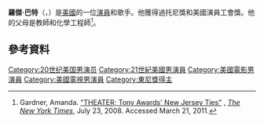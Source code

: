 {{Infobox person
| name          = Roger Bart
| image         =
| imagesize     =
| caption       =
| birth_name    =
| birth_date    = {{birth date and age|1962|09|29}}
| birth_place   = 美國[[諾沃克_(康乃狄克州)|諾沃克 (康乃狄克州)]]
| occupation    = 演員，歌手
| yearsactive   = 1987–現在
}}
'''羅傑·巴特'''（{{lang-en|Roger Bart}}，{{bd|1962年|9月29日||}}）是[[美國|美國]]的一位[[演員|演員]]和歌手。他獲得過托尼獎和美國演員工會獎。他的父母是教師和化學工程師<ref>Gardner, Amanda. [http://query.nytimes.com/gst/fullpage.html?res=9E0DE6DD1E3CF930A35755C0A9679C8B63 "THEATER; Tony Awards' New Jersey Ties"] {{Wayback|url=http://query.nytimes.com/gst/fullpage.html?res=9E0DE6DD1E3CF930A35755C0A9679C8B63 |date=20090220155313 }}, ''[[The_New_York_Times|The New York Times]]'', July 23, 2008. Accessed March 21, 2011.</ref>。

==參考資料==
{{reflist}}

{{DEFAULTSORT: BART, Roger}}
[[Category:20世纪美国男演员|Category:20世纪美国男演员]]
[[Category:21世紀美國男演員|Category:21世紀美國男演員]]
[[Category:美國電影男演員|Category:美國電影男演員]]
[[Category:美國電視男演員|Category:美國電視男演員]]
[[Category:東尼獎得主|Category:東尼獎得主]]